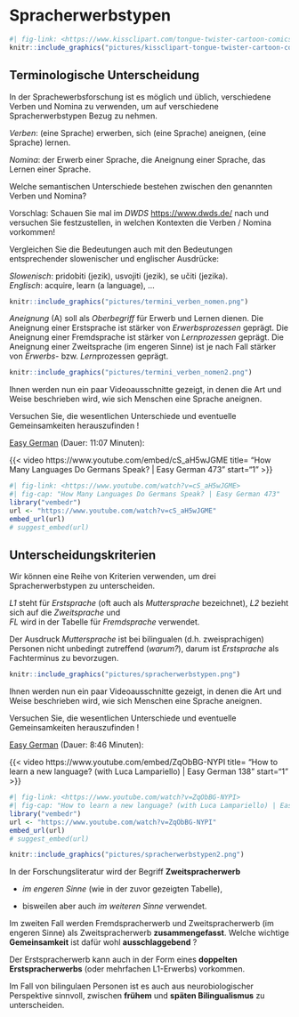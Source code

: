 # Spracherwerbstypen {#sec-zungenbrecher}

```r
#| fig-link: <https://www.kissclipart.com/tongue-twister-cartoon-comics-stop-consonant-m2n92r/>
knitr::include_graphics("pictures/kissclipart-tongue-twister-cartoon-comics-stop-consonant-82fba1d0b8543744.png")
```

## Terminologische Unterscheidung

In der Sprachewerbsforschung ist es möglich und üblich, verschiedene Verben und Nomina zu verwenden, um auf verschiedene Spracherwerbstypen Bezug zu nehmen.

*Verben*: (eine Sprache) erwerben, sich (eine Sprache) aneignen, (eine Sprache) lernen.

*Nomina*: der Erwerb einer Sprache, die Aneignung einer Sprache, das Lernen einer Sprache.

::: rmdrobot
Welche semantischen Unterschiede bestehen zwischen den genannten Verben und Nomina?

Vorschlag: Schauen Sie mal im *DWDS* <https://www.dwds.de/> nach und versuchen Sie festzustellen, in welchen Kontexten die Verben / Nomina vorkommen!

Vergleichen Sie die Bedeutungen auch mit den Bedeutungen entsprechender slowenischer und englischer Ausdrücke:

*Slowenisch*: pridobiti (jezik), usvojiti (jezik), se učiti (jezika).\
*Englisch*: acquire, learn (a language), ...
:::

```r
knitr::include_graphics("pictures/termini_verben_nomen.png")
```

*Aneignung* (A) soll als *Oberbegriff* für Erwerb und Lernen dienen. Die Aneignung einer Erstsprache ist stärker von *Erwerbsprozessen* geprägt. Die Aneignung einer Fremdsprache ist stärker von *Lernprozessen* geprägt. Die Aneignung einer Zweitsprache (im engeren Sinne) ist je nach Fall stärker von *Erwerbs*- bzw. *Lern*prozessen geprägt.

```r
knitr::include_graphics("pictures/termini_verben_nomen2.png")
```

::: rmdtip
Ihnen werden nun ein paar Videoausschnitte gezeigt, in denen die Art und Weise beschrieben wird, wie sich Menschen eine Sprache aneignen.

Versuchen Sie, die wesentlichen Unterschiede und eventuelle Gemeinsamkeiten herauszufinden !

[Easy German](https://www.youtube.com/watch?v=cS_aH5wJGME) (Dauer: 11:07 Minuten):

{{< video https://www.youtube.com/embed/cS_aH5wJGME title= "How Many Languages Do Germans Speak? | Easy German 473" start="1" >}}

```r
#| fig-link: <https://www.youtube.com/watch?v=cS_aH5wJGME>
#| fig-cap: "How Many Languages Do Germans Speak? | Easy German 473"
library("vembedr")
url <- "https://www.youtube.com/watch?v=cS_aH5wJGME"
embed_url(url)
# suggest_embed(url)
```
:::

## Unterscheidungskriterien

Wir können eine Reihe von Kriterien verwenden, um drei Spracherwerbstypen zu unterscheiden.

*L1* steht für *Erstsprache* (oft auch als *Muttersprache* bezeichnet), *L2* bezieht sich auf die *Zweitsprache* und\
*FL* wird in der Tabelle für *Fremdsprache* verwendet.

Der Ausdruck *Muttersprache* ist bei bilingualen (d.h. zweisprachigen) Personen nicht unbedingt zutreffend (*warum?*), darum ist *Erstsprache* als Fachterminus zu bevorzugen.

```r
knitr::include_graphics("pictures/spracherwerbstypen.png")
```

::: rmdtip
Ihnen werden nun ein paar Videoausschnitte gezeigt, in denen die Art und Weise beschrieben wird, wie sich Menschen eine Sprache aneignen.

Versuchen Sie, die wesentlichen Unterschiede und eventuelle Gemeinsamkeiten herauszufinden !

[Easy German](https://www.youtube.com/watch?v=ZqObBG-NYPI) (Dauer: 8:46 Minuten):

{{< video https://www.youtube.com/embed/ZqObBG-NYPI title= "How to learn a new language? (with Luca Lampariello) | Easy German 138" start="1" >}}

```r
#| fig-link: <https://www.youtube.com/watch?v=ZqObBG-NYPI>
#| fig-cap: "How to learn a new language? (with Luca Lampariello) | Easy German 138"
library("vembedr")
url <- "https://www.youtube.com/watch?v=ZqObBG-NYPI"
embed_url(url)
# suggest_embed(url)
```
:::

```r
knitr::include_graphics("pictures/spracherwerbstypen2.png")
```

In der Forschungsliteratur wird der Begriff **Zweitspracherwerb**

-   *im engeren Sinne* (wie in der zuvor gezeigten Tabelle),

-   bisweilen aber auch *im weiteren Sinne* verwendet.

Im zweiten Fall werden Fremdspracherwerb und Zweitspracherwerb (im engeren Sinne) als Zweitspracherwerb **zusammengefasst**. Welche wichtige **Gemeinsamkeit** ist dafür wohl **ausschlaggebend** ?

Der Erstspracherwerb kann auch in der Form eines **doppelten Erstspracherwerbs** (oder mehrfachen L1-Erwerbs) vorkommen.

Im Fall von bilingulaen Personen ist es auch aus neurobiologischer Perspektive sinnvoll, zwischen **frühem** und **späten Bilingualismus** zu unterscheiden.
